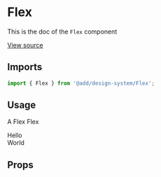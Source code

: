<!--- Flex.stories.mdx --->


<Meta title="Design System/Technical Components/Flex" component={Flex} />

# Flex

This is the doc of the `Flex` component

[View source](https://github.com/strapi/design-system/tree/develop/packages/strapi-design-system/src/Flex)

## Imports

```js
import { Flex } from '@add/design-system/Flex';
```

## Usage

A Flex Flex

<Canvas>
  <Story name="base">
    <Flex>
      <div>Hello</div>
      <div>World</div>
    </Flex>
  </Story>
</Canvas>

## Props

<ArgsTable of={FlexProps} />
